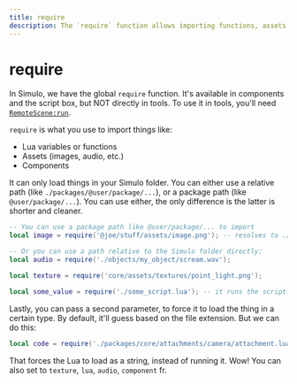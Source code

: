 ```yaml
---
title: require
description: The `require` function allows importing functions, assets and components in Simulo.
---
```


# require

In Simulo, we have the global `require` function. It's available in components and the script box, but NOT directly in tools. To use it in tools, you'll need [`RemoteScene:run`](/api/tools/remotescene).

`require` is what you use to import things like:
- Lua variables or functions
- Assets (images, audio, etc.)
- Components

It can only load things in your Simulo folder. You can either use a relative path (like `./packages/@user/package/...`), or a package path (like `@user/package/...`). You can use either, the only difference is the latter is shorter and cleaner.

```lua
-- You can use a package path like @user/package/... to import
local image = require('@joe/stuff/assets/image.png'); -- resolves to ./packages/@joe/...

-- Or you can use a path relative to the Simulo folder directly:
local audio = require('./objects/my_object/scream.wav');

local texture = require('core/assets/textures/point_light.png');

local some_value = require('./some_script.lua'); -- it runs the script. anything that isn't `local` is now in our here. whatever that script returns is the return value of the `require`
```

Lastly, you can pass a second parameter, to force it to load the thing in a certain type. By default, it'll guess based on the file extension. But we can do this:
```lua
local code = require('./packages/core/attachments/camera/attachment.lua', 'string');
```

That forces the Lua to load as a string, instead of running it. Wow! You can also set to `texture`, `lua`, `audio`, `component` fr.